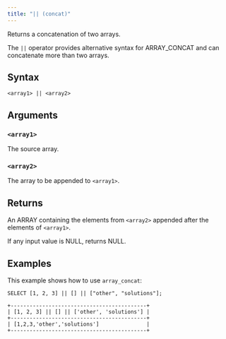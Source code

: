 ```yaml
---
title: "|| (concat)"
---
```


Returns a concatenation of two arrays.

The `||` operator provides alternative syntax for ARRAY_CONCAT and can concatenate more than two arrays.

## Syntax

```scopeql
<array1> || <array2>
```

## Arguments

### `<array1>`

The source array.

### `<array2>`

The array to be appended to `<array1>`.

## Returns

An ARRAY containing the elements from `<array2>` appended after the elements of `<array1>`.

If any input value is NULL, returns NULL.

## Examples

This example shows how to use `array_concat`:

```scopeql
SELECT [1, 2, 3] || [] || ["other", "solutions"];
```

```
+-------------------------------------------+
| [1, 2, 3] || [] || ['other', 'solutions'] |
+-------------------------------------------+
| [1,2,3,'other','solutions']               |
+-------------------------------------------+
```
